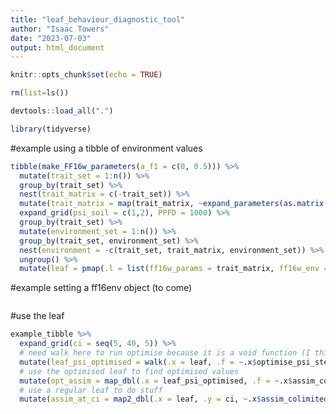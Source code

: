```yaml
---
title: "leaf_behaviour_diagnostic_tool"
author: "Isaac Towers"
date: "2023-07-03"
output: html_document
---
```


```r
knitr::opts_chunk$set(echo = TRUE)
```


```r
rm(list=ls())
```

```r
devtools::load_all(".")
```

```r
library(tidyverse)
```

#example using a tibble of environment values

```r
tibble(make_FF16w_parameters(a_f1 = c(0, 0.5))) %>%
  mutate(trait_set = 1:n()) %>%
  group_by(trait_set) %>%
  nest(trait_matrix = c(-trait_set)) %>%
  mutate(trait_matrix = map(trait_matrix, ~expand_parameters(as.matrix(.x), p = FF16w_Parameters()) %>% .$strategy)) %>%
  expand_grid(psi_soil = c(1,2), PPFD = 1000) %>%
  group_by(trait_set) %>%
  mutate(environment_set = 1:n()) %>%
  group_by(trait_set, environment_set) %>%
  nest(environment = -c(trait_set, trait_matrix, environment_set)) %>%
  ungroup() %>%
  mutate(leaf = pmap(.l = list(ff16w_params = trait_matrix, ff16w_env = environment), .f = make_leaf)) -> example_tibble
```

#example setting a ff16env object (to come)

```r
```

#use the leaf

```r
example_tibble %>%
  expand_grid(ci = seq(5, 40, 5)) %>%
  # need walk here to run optimise because it is a void function (I think)
  mutate(leaf_psi_optimised = walk(.x = leaf, .f = ~.x$optimise_psi_stem_TF)) %>%
  # use the optimised leaf to find optimised values
  mutate(opt_assim = map_dbl(.x = leaf_psi_optimised, .f = ~.x$assim_colimited_)) %>%
  # use a regular leaf to do stuff
  mutate(assim_at_ci = map2_dbl(.x = leaf, .y = ci, ~.x$assim_colimited(.y)))
```

